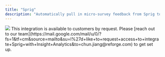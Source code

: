 ```yaml
---
title: "Sprig"
description: "Automatically pull in micro-survey feedback from Sprig to accelerate product discovery and validation."
---
```


<Frame>
  <img
    src="/sprig.png"
    style={{ width:"100%" }}
  />
</Frame>

<Info>
  This integration is available to customers by request. Please [reach out to our team](https://mail.google.com/mail/u/0/?fs=1&tf=cm&source=mailto&su=I%27d+like+to+request+access+to+integrate+Sprig+with+Insight+Analytics&to=chun.jiang@reforge.com) to get set up.
</Info>